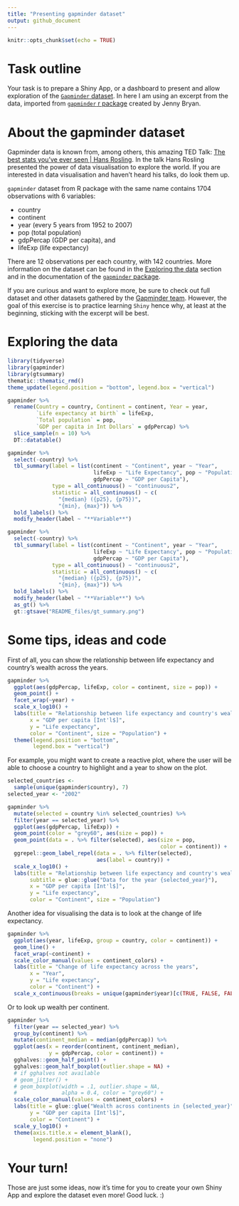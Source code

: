 ```yaml
---
title: "Presenting gapminder dataset"
output: github_document
---
```


```r
knitr::opts_chunk$set(echo = TRUE)
```

# Task outline

Your task is to prepare a Shiny App, or a dashboard to present and allow exploration of the [`Gapminder` dataset](https://www.gapminder.org/data/documentation/). In here I am using an excerpt from the data, imported from [`gapminder` r package](https://github.com/jennybc/gapminder) created by Jenny Bryan.

# About the gapminder dataset

Gapminder data is known from, among others, this amazing TED Talk: [The best stats you've ever seen | Hans Rosling](https://www.youtube.com/watch?v=hVimVzgtD6w). In the talk Hans Rosling presented the power of data visualisation to explore the world. If you are interested in data visualisation and haven't heard his talks, do look them up. 

`gapminder` dataset from R package with the same name contains 1704 observations with 6 variables:

* country
* continent
* year (every 5 years from 1952 to 2007)
* pop (total population)
* gdpPercap (GDP per capita), and
* lifeExp (life expectancy)

There are 12 observations per each country, with 142 countries. More information on the dataset can be found in the [Exploring the data](#exploring-the-data) section and in the documentation of the [`gapminder` package](https://github.com/jennybc/gapminder).

If you are curious and want to explore more, be sure to check out full dataset and other datasets gathered by the [Gapminder team](https://www.gapminder.org/data/documentation/). However, the goal of this exercise is to practice learning `Shiny` hence why, at least at the beginning, sticking with the excerpt will be best.


# Exploring the data

```r
library(tidyverse)
library(gapminder)
library(gtsummary)
thematic::thematic_rmd()
theme_update(legend.position = "bottom", legend.box = "vertical")
```

```r
gapminder %>%
  rename(Country = country, Continent = continent, Year = year,
         `Life expectancy at birth` = lifeExp, 
         `Total population` = pop,
         `GDP per capita in Int Dollars` = gdpPercap) %>%
  slice_sample(n = 10) %>%
  DT::datatable()
```

```r
gapminder %>%
  select(-country) %>%
  tbl_summary(label = list(continent ~ "Continent", year ~ "Year",
                           lifeExp ~ "Life Expectancy", pop ~ "Population",
                           gdpPercap ~ "GDP per Capita"),
              type = all_continuous() ~ "continuous2",
              statistic = all_continuous() ~ c(
                "{median} ({p25}, {p75})",
                "{min}, {max}")) %>%
  bold_labels() %>%
  modify_header(label ~ "**Variable**") 
```

```r
gapminder %>%
  select(-country) %>%
  tbl_summary(label = list(continent ~ "Continent", year ~ "Year",
                           lifeExp ~ "Life Expectancy", pop ~ "Population",
                           gdpPercap ~ "GDP per Capita"),
              type = all_continuous() ~ "continuous2",
              statistic = all_continuous() ~ c(
                "{median} ({p25}, {p75})",
                "{min}, {max}")) %>%
  bold_labels() %>%
  modify_header(label ~ "**Variable**") %>%
  as_gt() %>%
  gt::gtsave("README_files/gt_summary.png")
```

# Some tips, ideas and code

First of all, you can show the relationship between life expectancy and country's wealth across the years. 

```r
gapminder %>%
  ggplot(aes(gdpPercap, lifeExp, color = continent, size = pop)) +
  geom_point() +
  facet_wrap(~year) +
  scale_x_log10() + 
  labs(title = "Relationship between life expectancy and country's wealth",
       x = "GDP per capita [Int'l$]",
       y = "Life expectancy", 
       color = "Continent", size = "Population") +
  theme(legend.position = "bottom", 
        legend.box = "vertical")
```

For example, you might want to create a reactive plot, where the user will be able to choose a country to highlight and a year to show on the plot. 

```r
selected_countries <-
  sample(unique(gapminder$country), 7)
selected_year <- "2002"

gapminder %>%
  mutate(selected = country %in% selected_countries) %>%
  filter(year == selected_year) %>%
  ggplot(aes(gdpPercap, lifeExp)) +
  geom_point(color = "grey60", aes(size = pop)) +
  geom_point(data = . %>% filter(selected), aes(size = pop,
                                                color = continent)) +
  ggrepel::geom_label_repel(data = . %>% filter(selected), 
                            aes(label = country)) +
  scale_x_log10() + 
  labs(title = "Relationship between life expectancy and country's wealth",
       subtitle = glue::glue("Data for the year {selected_year}"),
       x = "GDP per capita [Int'l$]",
       y = "Life expectancy", 
       color = "Continent", size = "Population") 
```

Another idea for visualising the data is to look at the change of life expectancy. 

```r
gapminder %>%
  ggplot(aes(year, lifeExp, group = country, color = continent)) +
  geom_line() +
  facet_wrap(~continent) +
  scale_color_manual(values = continent_colors) + 
  labs(title = "Change of life expectancy across the years",
       x = "Year",
       y = "Life expectancy", 
       color = "Continent") +
  scale_x_continuous(breaks = unique(gapminder$year)[c(TRUE, FALSE, FALSE)])
```
Or to look up wealth per continent. 

```r
gapminder %>%
  filter(year == selected_year) %>%
  group_by(continent) %>%
  mutate(continent_median = median(gdpPercap)) %>%
  ggplot(aes(x = reorder(continent, continent_median), 
             y = gdpPercap, color = continent)) +
  gghalves::geom_half_point() +
  gghalves::geom_half_boxplot(outlier.shape = NA) +
  # if gghalves not available
  # geom_jitter() +
  # geom_boxplot(width = .1, outlier.shape = NA, 
  #              alpha = 0.4, color = "grey60") + 
  scale_color_manual(values = continent_colors) + 
  labs(title = glue::glue("Wealth across continents in {selected_year}"),
       y = "GDP per capita [Int'l$]", 
       color = "Continent") +
  scale_y_log10() +
  theme(axis.title.x = element_blank(), 
        legend.position = "none")
```

# Your turn! 

Those are just some ideas, now it's time for you to create your own Shiny App and explore the dataset even more! Good luck. :)